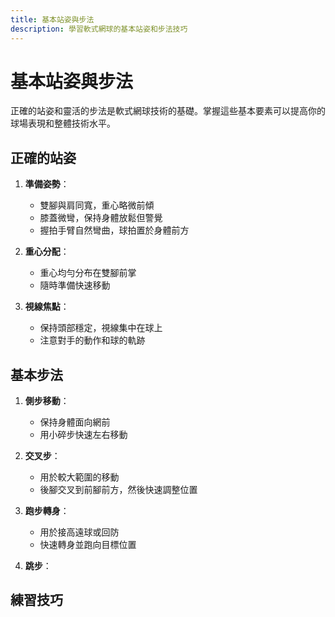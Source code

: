 ```yaml
---
title: 基本站姿與步法
description: 學習軟式網球的基本站姿和步法技巧
---
```


# 基本站姿與步法

正確的站姿和靈活的步法是軟式網球技術的基礎。掌握這些基本要素可以提高你的球場表現和整體技術水平。

## 正確的站姿

1. **準備姿勢**：
   - 雙腳與肩同寬，重心略微前傾
   - 膝蓋微彎，保持身體放鬆但警覺
   - 握拍手臂自然彎曲，球拍置於身體前方

2. **重心分配**：
   - 重心均勻分布在雙腳前掌
   - 隨時準備快速移動

3. **視線焦點**：
   - 保持頭部穩定，視線集中在球上
   - 注意對手的動作和球的軌跡

## 基本步法

1. **側步移動**：
   - 保持身體面向網前
   - 用小碎步快速左右移動

2. **交叉步**：
   - 用於較大範圍的移動
   - 後腳交叉到前腳前方，然後快速調整位置

3. **跑步轉身**：
   - 用於接高遠球或回防
   - 快速轉身並跑向目標位置

4. **跳步**：
## 練習技巧
